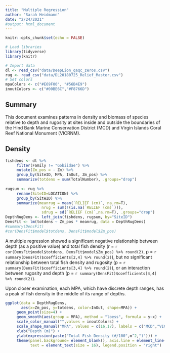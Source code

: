 ```yaml
---
title: "Multiple Regression"
author: "Sarah Heidmann"
date: "2/24/2021"
#output: html_document
---
```


```r
knitr::opts_chunk$set(echo = FALSE)
```
```r
# Load libraries
library(tidyverse)
library(knitr)
```
```r
# Import data
dl <- read_csv("data/DeepLion_qaqc_zeros.csv")
rug <- read_csv("data/DL20180725_Relief_Master.csv")
# Set colors
mpaColors <- c("#E69F00", "#56B4E9")
inoutColors <- c("#00BE6C","#F8766D")
```

## Summary

This document examines patterns in density and biomass of species relative to depth and rugosity at sites inside and outside the boundaries of the Hind Bank Marine Conservation District (MCD) and Virgin Islands Coral Reef National Monument (VICRNM).

## Density
```r
fishdens <- dl %>%
     filter(Family != "Gobiidae") %>%
     mutate(Zm_pos = - Zm) %>%
     group_by(SiteID, MPA, InOut, Zm_pos) %>%
     summarize(totdens = sum(TotalNumber), .groups="drop")
     
rugsum <- rug %>%
     rename(SiteID=LOCATION) %>%
     group_by(SiteID) %>%
     summarize(meanrug = mean(`RELIEF (cm)`, na.rm=T),
                nrug = sum(!(is.na(`RELIEF (cm)`))),
                sdrug = sd(`RELIEF (cm)`,na.rm=T), .groups="drop")
DepthRugDens <- left_join(fishdens, rugsum, by="SiteID")
DensFit <- lm(totdens ~ Zm_pos * meanrug, data = DepthRugDens)
#summary(DensFit)
#cor(DensFit$model$totdens, DensFit$model$Zm_pos)
```

A multiple regression showed a significant negative relationship between depth (as a positive value) and total fish density (r = `r cor(DensFit$model$totdens, DensFit$model$Zm_pos) %>% round(2)`, p = `r summary(DensFit)$coefficients[2,4] %>% round(2)`), but no significant relationship between total fish density and rugosity (p = `r summary(DensFit)$coefficients[3,4] %>% round(2)`), or an interaction between rugosity and depth (p = `r summary(DensFit)$coefficients[4,4] %>% round(2)`).

Upon closer examination, each MPA, which have discrete depth ranges, has a peak of fish density in the middle of its range of depths.

```r
ggplot(data = DepthRugDens,
       aes(x=Zm_pos, y=totdens, color=InOut, shape=MPA)) +
     geom_point(size=4) +
     geom_smooth(aes(group = MPA), method = "loess", formula = y~x) +
     scale_color_manual("",values = inoutColors) +
     scale_shape_manual("MPA", values = c(16,17), labels = c("MCD","VICRNM")) +
     xlab("Depth (m)") +
     ylab(expression(paste("Total Fish Density (#/100",m^2,")"))) +
     theme(panel.background= element_blank(), axis.line = element_line(),
           text = element_text(size = 16), legend.position = "right")
```

